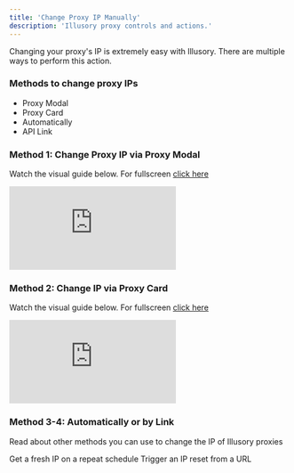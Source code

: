 ```yaml
---
title: 'Change Proxy IP Manually'
description: 'Illusory proxy controls and actions.'
---
```


Changing your proxy's IP is extremely easy with Illusory. There are multiple ways to perform this action.

### Methods to change proxy IPs

- Proxy Modal
- Proxy Card
- Automatically
- API Link

### Method 1: Change Proxy IP via Proxy Modal

Watch the visual guide below. For fullscreen [click here](https://app.arcade.software/share/8hIzlf77C9QGvR4dxlVQ)

<div style={{
  position: 'relative',
  paddingBottom: 'calc(62.5% + 41px)',
  height: '0'
  }}>
<iframe
  src="https://demo.arcade.software/DO70TU5PpFbCsQm2OFTy?embed"
  title="Change Proxy IP"
  frameborder="0"
  loading="lazy"
  allowfullscreen
  webkitallowfullscreen
  mozallowfullscreen
  style={{
    background: '#000000',
    width: '100%',
    height: '100%',
    position: 'absolute',
    top: '0',
    left: '0',
    colorScheme: 'none'
  }}></iframe>
</div>



### Method 2: Change IP via Proxy Card

Watch the visual guide below. For fullscreen [click here](https://app.arcade.software/share/ftvjoBmF0bluzgJ1e2vP)

<div style={{
  position: 'relative',
  paddingBottom: 'calc(62.5% + 41px)',
  height: '0'
  }}>
<iframe
  src="https://demo.arcade.software/ftvjoBmF0bluzgJ1e2vP?embed"
  title="Change Proxy IP"
  frameborder="0"
  loading="lazy"
  allowfullscreen
  webkitallowfullscreen
  mozallowfullscreen
  style={{
    background: '#000000',
    width: '100%',
    height: '100%',
    position: 'absolute',
    top: '0',
    left: '0',
    colorScheme: 'none'
  }}></iframe>
</div>


### Method 3-4: Automatically or by Link

Read about other methods you can use to change the IP of Illusory proxies

<CardGroup cols={2}>
  <Card title="Change Proxy IP Automatically" icon="arrows-rotate" href="/proxy-actions/change-ip-manually">
    Get a fresh IP on a repeat schedule
  </Card>
  <Card title="Change Proxy IP via Link" icon="link" href="/proxy-actions/change-ip-link">
    Trigger an IP reset from a URL
  </Card>
</CardGroup>
